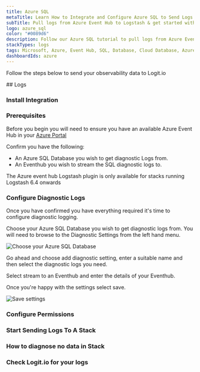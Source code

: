 ```yaml
---
title: Azure SQL
metaTitle: Learn How to Integrate and Configure Azure SQL to Send Logs
subTitle: Pull logs from Azure Event Hub to Logstash & get started with Azure application logging
logo: azure_sql
color: "#0089d6"
description: Follow our Azure SQL tutorial to pull logs from Azure Event Hub to Logstash and begin with Azure Application logging.
stackTypes: logs
tags: Microsoft, Azure, Event Hub, SQL, Database, Cloud Database, Azure Sql
dashboardIds: azure
---
```


Follow the steps below to send your observability data to Logit.io

<Steps>
  ## Logs
  
  ### Install Integration

  <InstallIntegration/>
  
  ### Prerequisites

  Before you begin you will need to ensure you have an available Azure Event Hub in your [Azure Portal](https://portal.azure.com/)

  Confirm you have the following:
  - An Azure SQL Database you wish to get diagnostic Logs from.
  - An Eventhub you wish to stream the SQL diagnostic logs to.

  <Callout type="info">
    The Azure event hub Logstash plugin is only available for stacks running Logstash 6.4 onwards
  </Callout>

  ### Configure Diagnostic Logs

  Once you have confirmed you have everything required it's time to configure diagnostic logging.

  Choose your Azure SQL Database you wish to get diagnostic logs from. You will need to browse to the Diagnostic Settings from the left hand menu.

  ![Choose your Azure SQL Database](@/images/integrations/azure/sql/creatediagnostic01.png)

  Go ahead and choose add diagnostic setting, enter a suitable name and then select the diagnostic logs you need.

  Select stream to an Eventhub and enter the details of your Eventhub.

  Once you're happy with the settings select save.

  ![Save settings](@/images/integrations/azure/sql/creatediagnostic02.png)

  ### Configure Permissions

  <AzureConfiguration />

  ### Start Sending Logs To A Stack

  <AzureInput stackType="logs" utmMedium="logs" utmCampaign="azuresql" type="azure_sql" input="azure" buttonText="Azure Event Hub"/>

  ### How to diagnose no data in Stack

  <DiagnoseNoData />

  ### Check Logit.io for your logs

  <LaunchStack utmMedium="logs" utmCampaign="azuresql" source="azure_sql" />

</Steps>